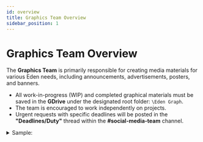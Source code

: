 ```yaml
---
id: overview
title: Graphics Team Overview
sidebar_position: 1
---
```


# Graphics Team Overview

The **Graphics Team** is primarily responsible for creating media materials for various Eden needs, including announcements, advertisements, posters, and banners.

- All work-in-progress (WIP) and completed graphical materials must be saved in the **GDrive** under the designated root folder: `\Eden Graph`.
- The team is encouraged to work independently on projects.
- Urgent requests with specific deadlines will be posted in the **"Deadlines/Duty"** thread within the **#social-media-team** channel.

<details>
  <summary>Sample:</summary>
  <img src={require("../../../static/img/sample-deadline-thread.png").default} alt="Deadline Thread Sample" width="80%" />
</details>
